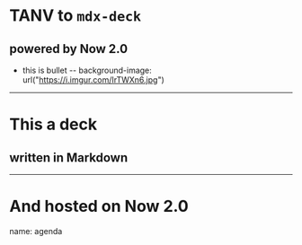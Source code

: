 # TANV to `mdx-deck`
## powered by Now 2.0
- this is bullet
--
background-image: url("https://i.imgur.com/IrTWXn6.jpg")
---
# This a deck
## written in Markdown
---
# And hosted on Now 2.0
name: agenda
